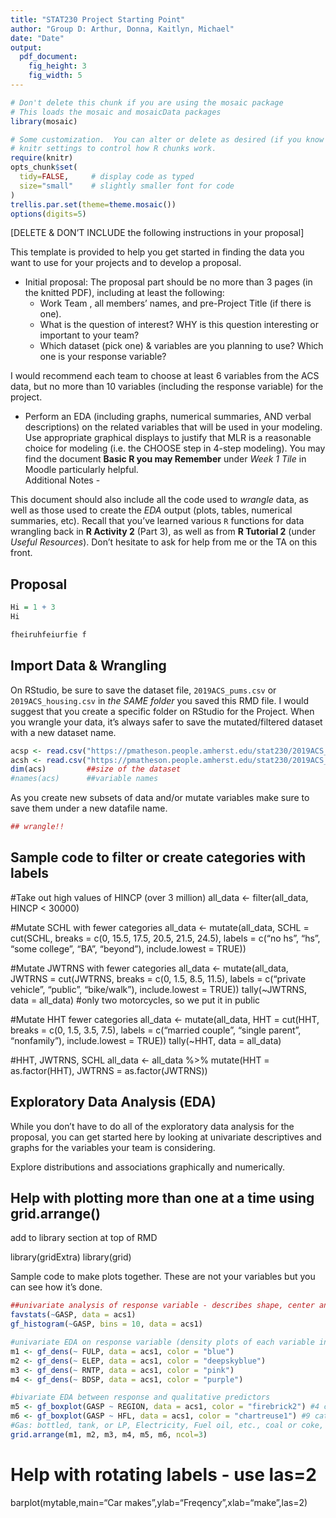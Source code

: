 ```yaml
---
title: "STAT230 Project Starting Point"
author: "Group D: Arthur, Donna, Kaitlyn, Michael"
date: "Date"
output: 
  pdf_document:
    fig_height: 3
    fig_width: 5
---
```


```r
# Don't delete this chunk if you are using the mosaic package
# This loads the mosaic and mosaicData packages
library(mosaic)
```

```r
# Some customization.  You can alter or delete as desired (if you know what you are doing).
# knitr settings to control how R chunks work.
require(knitr)
opts_chunk$set(
  tidy=FALSE,     # display code as typed
  size="small"    # slightly smaller font for code
)
trellis.par.set(theme=theme.mosaic())  
options(digits=5)
```


[DELETE & DON'T INCLUDE the following instructions in your proposal]   

This template is provided to help you get started in finding the data you want to use for your projects and to develop a proposal.

* Initial proposal: The proposal part should be no more than 3 pages (in the knitted PDF), including at least the following:  
    + Work Team , all members’ names, and pre-Project Title (if there is one).
    + What is the question of interest? WHY is this question interesting or important to your team?
    + Which dataset (pick one) & variables are you planning to use? Which one is your response variable?  
 
I would recommend each team to choose at least 6 variables from the ACS data, but no more than 10 variables (including the response variable) for the project. 

* Perform an EDA (including graphs, numerical summaries, AND verbal descriptions) on the related variables that will be used in your modeling. Use appropriate graphical displays to justify that MLR is a reasonable choice for modeling (i.e. the CHOOSE step in 4-step modeling). You may find the document **Basic R you may Remember** under *Week 1 Tile* in Moodle particularly helpful.      
Additional Notes -   

This document should also include all the code used to *wrangle* data, as well as those used to create the *EDA* output (plots, tables, numerical summaries, etc). Recall that you've learned various `R` functions for data wrangling back in **R Activity 2** (Part 3), as well as from **R Tutorial 2** (under *Useful Resources*). Don't hesitate to ask for help from me or the TA on this front.      


## Proposal    

```r
Hi = 1 + 3
Hi

fheiruhfeiurfie f
```



## Import Data & Wrangling   

On RStudio, be sure to save the dataset file, `2019ACS_pums.csv` or `2019ACS_housing.csv` in *the SAME folder* you saved this RMD file. I would suggest that you create a specific folder on RStudio for the Project. When you wrangle your data, it's always safer to save the mutated/filtered dataset with a new dataset name.     

```r
acsp <- read.csv("https://pmatheson.people.amherst.edu/stat230/2019ACS_pums.csv")         ##read in person data
acsh <- read.csv("https://pmatheson.people.amherst.edu/stat230/2019ACS_housing.csv")      ##read in housing data
dim(acs)         ##size of the dataset
#names(acs)      ##variable names   
```


As you create new subsets of data and/or mutate variables make sure to save them under a new datafile name.  
```r
## wrangle!!  

```
## Sample code to filter or create categories with labels

#Take out high values of HINCP (over 3 million)
all_data <- filter(all_data, HINCP < 30000)

#Mutate SCHL with fewer categories
all_data <- mutate(all_data, SCHL = cut(SCHL, breaks = c(0, 15.5, 17.5, 20.5, 21.5, 24.5), labels = c("no hs", "hs", "some college", "BA", "beyond"), include.lowest = TRUE))

#Mutate JWTRNS with fewer categories
all_data <- mutate(all_data, JWTRNS = cut(JWTRNS, breaks = c(0, 1.5, 8.5, 11.5), labels = c("private vehicle", "public", "bike/walk"), include.lowest = TRUE))
tally(~JWTRNS, data = all_data)
#only two motorcycles, so we put it in public

#Mutate HHT fewer categories
all_data <- mutate(all_data, HHT = cut(HHT, breaks = c(0, 1.5, 3.5, 7.5), labels = c("married couple", "single parent", "nonfamily"), include.lowest = TRUE))
tally(~HHT, data = all_data)

#HHT, JWTRNS, SCHL
all_data <- all_data %>%
  mutate(HHT = as.factor(HHT), JWTRNS = as.factor(JWTRNS))





## Exploratory Data Analysis (EDA)

While you don't have to do all of the exploratory data analysis for the proposal, you can get started here by looking at univariate descriptives and graphs for the variables your team is considering.

Explore distributions and associations graphically and numerically.


## Help with plotting more than one at a time using grid.arrange()
add to library section at top of RMD

library(gridExtra)
library(grid)

Sample code to make plots together.  These are not your variables but you can see how it's done.
```r
##univariate analysis of response variable - describes shape, center and spread
favstats(~GASP, data = acs1)
gf_histogram(~GASP, bins = 10, data = acs1)

#univariate EDA on response variable (density plots of each variable individually; allows for determination of shape, center, and spread for each individual variable) 
m1 <- gf_dens(~ FULP, data = acs1, color = "blue")         
m2 <- gf_dens(~ ELEP, data = acs1, color = "deepskyblue")
m3 <- gf_dens(~ RNTP, data = acs1, color = "pink")
m4 <- gf_dens(~ BDSP, data = acs1, color = "purple")

#bivariate EDA between response and qualitative predictors
m5 <- gf_boxplot(GASP ~ REGION, data = acs1, color = "firebrick2") #4 categories: Northeast, Midwest, South, West
m6 <- gf_boxplot(GASP ~ HFL, data = acs1, color = "chartreuse1") #9 categories: Gas from underground pipes, 
#Gas: bottled, tank, or LP, Electricity, Fuel oil, etc., coal or coke, wood, solar energy, other, None
grid.arrange(m1, m2, m3, m4, m5, m6, ncol=3) 
```



# Help with rotating labels - use las=2
barplot(mytable,main="Car makes",ylab="Freqency",xlab="make",las=2)